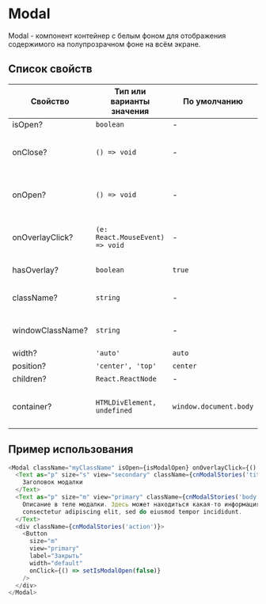# Modal

Modal - компонент контейнер с белым фоном для отображения содержимого на полупрозрачном фоне на всём экране.

## Список свойств

| Свойство         | Тип или варианты значения       | По умолчанию           | Описание                                          |
| ---------------- | ------------------------------- | ---------------------- | ------------------------------------------------- |
| isOpen?          | `boolean`                       | -                      | флаг "открыто"                                    |
| onClose?         | `() => void`                    | -                      | событие которое отработает по закрытию            |
| onOpen?          | `() => void`                    | -                      | событие которое отработает по открытию            |
| onOverlayClick?  | `(e: React.MouseEvent) => void` | -                      | событие которое отработает при клике на `Overlay` |
| hasOverlay?      | `boolean`                       | `true`                 | олтображать `Overlay` ?                           |
| className?       | `string`                        | -                      | дополнительный ксласс компонента                  |
| windowClassName? | `string`                        | -                      | дополнительный ксласс для элемента `Window`       |
| width?           | `'auto'`                        | `auto`                 | ширина                                            |
| position?        | `'center', 'top'`               | `center`               | позиция                                           |
| children?        | `React.ReactNode`               | -                      | контент                                           |
| container?       | `HTMLDivElement, undefined`     | `window.document.body` | елемент в котором рендериться компонент           |

## Пример использования

```ts
<Modal className="myClassName" isOpen={isModalOpen} onOverlayClick={() => setIsModalOpen(false)}>
  <Text as="p" size="s" view="secondary" className={cnModalStories('title')}>
    Заголовок модалки
  </Text>
  <Text as="p" size="m" view="primary" className={cnModalStories('body')}>
    Описание в теле модалки. Здесь может находиться какая-то информация. Lorem ipsum dolor sit amet,
    consectetur adipiscing elit, sed do eiusmod tempor incididunt.
  </Text>
  <div className={cnModalStories('action')}>
    <Button
      size="m"
      view="primary"
      label="Закрыть"
      width="default"
      onClick={() => setIsModalOpen(false)}
    />
  </div>
</Modal>
```
